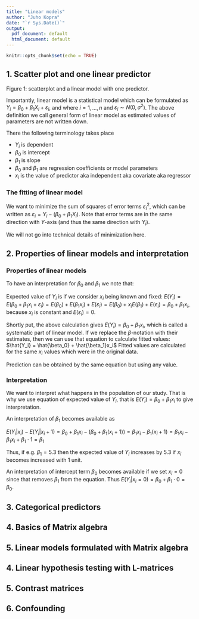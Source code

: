 ```yaml
---
title: "Linear models"
author: "Juho Kopra"
date: "`r Sys.Date()`"
output:
  pdf_document: default
  html_document: default
---
```


```r
knitr::opts_chunk$set(echo = TRUE)
```

## 1. Scatter plot and one linear predictor

Figure 1: scatterplot and a linear model with one predictor.

<!-- TODO: explain how we can fit a linear model to a scatter plot so that we minimise the sum of squared differences -->

Importantly, linear model is a statistical model which can be formulated as
$Y_i = \beta_0 + \beta_1 X_i + \varepsilon_i$, and where $i = 1,\dots,n$ and $\varepsilon_i \sim N(0,\sigma^2)$. The above definition we call general form of linear model as estimated values of parameters are not written down.

There the following terminology takes place

 - $Y_i$ is dependent
 - $\beta_0$ is intercept
 - $\beta_1$ is slope
 - $\beta_0$ and $\beta_1$ are regression coefficients or model parameters
 - $x_i$ is the value of predictor aka independent aka covariate aka regressor
 
### The fitting of linear model

We want to minimize the sum of squares of error terms $\varepsilon_i^2$, which can be written as $\varepsilon_i = Y_i - (\beta_0 + \beta_1 X_i)$. Note that error terms are in the same direction with $Y$-axis (and thus the same direction with $Y_i$).

We will not go into technical details of minimization here.

## 2. Properties of linear models and interpretation

### Properties of linear models

To have an interpretation for $\beta_0$ and $\beta_1$ we note that:

Expected value of $Y_i$ is if we consider $x_i$ being known and fixed: $E(Y_i) = E(\beta_0 + \beta_1 x_i + \varepsilon_i) = E(\beta_0) + E(\beta_1 x_i) + E(\varepsilon_i) = E(\beta_0) + x_i E(\beta_1) + E(\varepsilon_i) = \beta_0 +  \beta_1 x_i$, because $x_i$ is constant and $E(\varepsilon_i) = 0$.

Shortly put, the above calculation gives $E(Y_i) = \beta_0 +  \beta_1 x_i$, which is called a systematic part of linear model. If we replace the $\beta$-notation with their estimates, then we can use that equation to calculate fitted values:
$\hat{Y_i} = \hat{\beta_0} + \hat{\beta_1}x_i$
Fitted values are calculated for the same $x_i$ values which were in the original data.

Prediction can be obtained by the same equation but using any value.

### Interpretation

We want to interpret what happens in the population of our study. That is why we use equation of expected value of $Y_i$, that is $E(Y_i) = \beta_0 +  \beta_1 x_i$ to give interpretation.

An interpretation of $\beta_1$ becomes available as

$E(Y_i|x_i) - E(Y_i|x_i+1) = \beta_0 +  \beta_1 x_i - (\beta_0 +  \beta_1 (x_i+1)) = \beta_1 x_i -\beta_1 (x_i+1) = \beta_1 x_i -\beta_1 x_i+\beta_1\cdot1 = \beta_1$

Thus, if e.g. $\beta_1 = 5.3$ then the expected value of $Y_i$ increases by $5.3$ if $x_i$ becomes increased with 1 unit. 

An interpretation of intercept term $\beta_0$ becomes available if we set $x_i = 0$ since that removes $\beta_1$ from the equation. Thus $E(Y_i|x_i=0) = \beta_0 +  \beta_1 \cdot 0 = \beta_0$.

## 3. Categorical predictors

<!-- TODO: take something from labs-material -->
## 4. Basics of Matrix algebra
<!-- TODO: take something from labs-material -->

## 5. Linear models formulated with Matrix algebra
<!-- TODO: take something from labs-material -->

## 4. Linear hypothesis testing with L-matrices
<!-- TODO: take something from labs-material -->
## 5. Contrast matrices
<!-- TODO: take something from labs-material -->
## 6. Confounding
<!-- TODO: take something from labs-material -->
